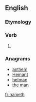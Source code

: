 ==English==

===Etymology===
{{suffix|en|name|eth}}

===Verb===
{{head|en|verb form}}

# {{en-archaic third-person singular of|name}}

===Anagrams===
* [[anthem#English|anthem]]
* [[Hemant#English|Hemant]]
* [[hetman#English|hetman]]
* [[the man#English|the man]]

[[fr:nameth]]